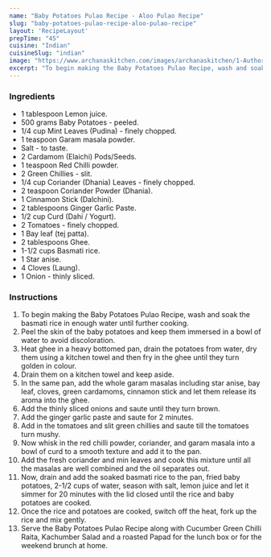 ---
name: "Baby Potatoes Pulao Recipe - Aloo Pulao Recipe"
slug: "baby-potatoes-pulao-recipe-aloo-pulao-recipe"
layout: 'RecipeLayout'
prepTime: "45"
cuisine: "Indian"
cuisineSlug: "indian"
image: "https://www.archanaskitchen.com/images/archanaskitchen/1-Author/nithya.anantham/Baby_Potatoes_Pulao_Recipe.jpg"
excerpt: "To begin making the Baby Potatoes Pulao Recipe, wash and soak the basmati rice in enough water until further cooking"
---

### Ingredients

- 1 tablespoon Lemon juice.
- 500 grams Baby Potatoes - peeled.
- 1/4 cup Mint Leaves (Pudina) - finely chopped.
- 1 teaspoon Garam masala powder.
- Salt - to taste.
- 2 Cardamom (Elaichi) Pods/Seeds.
- 1 teaspoon Red Chilli powder.
- 2 Green Chillies - slit.
- 1/4 cup Coriander (Dhania) Leaves - finely chopped.
- 2 teaspoon Coriander Powder (Dhania).
- 1 Cinnamon Stick (Dalchini).
- 2 tablespoons Ginger Garlic Paste.
- 1/2 cup Curd (Dahi / Yogurt).
- 2 Tomatoes - finely chopped.
- 1 Bay leaf (tej patta).
- 2 tablespoons Ghee.
- 1-1/2 cups Basmati rice.
- 1 Star anise.
- 4 Cloves (Laung).
- 1 Onion - thinly sliced.

### Instructions

1. To begin making the Baby Potatoes Pulao Recipe, wash and soak the basmati rice in enough water until further cooking.
1. Peel the skin of the baby potatoes and keep them immersed in a bowl of water to avoid discoloration.
1. Heat ghee in a heavy bottomed pan, drain the potatoes from water, dry them using a kitchen towel and then fry in the ghee until they turn golden in colour.
1. Drain them on a kitchen towel and keep aside.
1. In the same pan, add the whole garam masalas including star anise, bay leaf, cloves, green cardamoms, cinnamon stick and let them release its aroma into the ghee.
1. Add the thinly sliced onions and saute until they turn brown.
1. Add the ginger garlic paste and saute for 2 minutes.
1. Add in the tomatoes and slit green chillies and saute till the tomatoes turn mushy.
1. Now whisk in the red chilli powder, coriander, and garam masala into a bowl of curd to a smooth texture and add it to the pan.
1. Add the fresh coriander and min leaves and cook this mixture until all the masalas are well combined and the oil separates out.
1. Now, drain and add the soaked basmati rice to the pan, fried baby potatoes, 2-1/2 cups of water, season with salt, lemon juice and let it simmer for 20 minutes with the lid closed until the rice and baby potatoes are cooked.
1. Once the rice and potatoes are cooked, switch off the heat, fork up the rice and mix gently.
1. Serve the Baby Potatoes Pulao Recipe along with Cucumber Green Chilli Raita, Kachumber Salad and a roasted Papad for the lunch box or for the weekend brunch at home.

